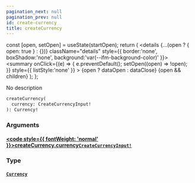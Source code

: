 ```yaml
---
pagination_next: null
pagination_prev: null
id: create-currency
title: createCurrency
---
```









  const [open, setOpen] = useState(startOpen);
  return (
    <details {...(open ? { open: true } : {})} className="details" style={{ border:'none', boxShadow:'none', background:'var(--ifm-background-color)' }}>
      <summary
        onClick={(e) => {
          e.preventDefault();
          setOpen((open) => !open);
        }}
        style={{ listStyle:'none' }}
      >
      {open ? dataOpen : dataClose}
      </summary>
      {open && children}
    </details>
  );
};








No description


```graphql
createCurrency(
  currency: CreateCurrencyInput!
): Currency!
```




### Arguments

#### [<code style={{ fontWeight: 'normal' }}>createCurrency.<b>currency</b></code>](#)<Bullet />[`CreateCurrencyInput!`](/schema/types/inputs/create-currency-input.mdx) <Badge class="badge badge--secondary" text="non-null"/> <Badge class="badge badge--secondary" text="input"/> 



### Type

#### [`Currency`](/schema/types/objects/currency.mdx) <Badge class="badge badge--secondary" text="object"/> 







